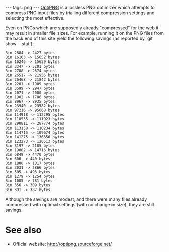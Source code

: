 ---
tags: png
---
[[OptiPNG]] is a lossless PNG optimizer which attempts to compress PNG input files by trialling different compression settings and selecting the most effective.

Even on PNGs which are supposedly already "compressed" for the web it may result in smaller file sizes. For example, running it on the PNG files from the back end of this site yield the following savings (as reported by `git show --stat`):

<pre>Bin 2884 -> 2427 bytes
Bin 16163 -> 15652 bytes
Bin 16246 -> 15659 bytes
Bin 3347 -> 3201 bytes
Bin 2788 -> 2674 bytes
Bin 26517 -> 21955 bytes
Bin 26468 -> 21842 bytes
Bin 2201 -> 1909 bytes
Bin 3599 -> 2947 bytes
Bin 2071 -> 2000 bytes
Bin 1902 -> 1786 bytes
Bin 8967 -> 8935 bytes
Bin 23940 -> 23582 bytes
Bin 97216 -> 95668 bytes
Bin 114918 -> 112295 bytes
Bin 118535 -> 111923 bytes
Bin 290811 -> 287774 bytes
Bin 113158 -> 110234 bytes
Bin 114715 -> 109674 bytes
Bin 141275 -> 136350 bytes
Bin 123273 -> 120513 bytes
Bin 3197 -> 2185 bytes
Bin 19002 -> 14716 bytes
Bin 6849 -> 4470 bytes
Bin 606 -> 440 bytes
Bin 1888 -> 1817 bytes
Bin 3031 -> 2866 bytes
Bin 505 -> 493 bytes
Bin 1279 -> 1254 bytes
Bin 1005 -> 781 bytes
Bin 356 -> 309 bytes
Bin 391 -> 387 bytes</pre>

Although the savings are modest, and there were many files already compressed with optimal settings (with no change in size), they are still savings.

= See also =

* Official website: http://optipng.sourceforge.net/
